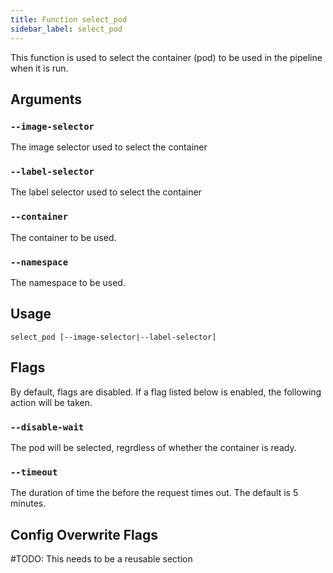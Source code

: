 ```yaml
---
title: Function select_pod
sidebar_label: select_pod
---
```


This function is used to select the container (pod) to be used in the pipeline when it is run.

## Arguments


### `--image-selector`

The image selector used to select the container

### `--label-selector`

The label selector used to select the container

### `--container`

The container to be used.

### `--namespace`

The namespace to be used.

## Usage

```
select_pod [--image-selector|--label-selector]
```


## Flags

By default, flags are disabled. If a flag listed below is enabled, the following action will be taken.

### `--disable-wait`

The pod will be selected, regrdless of whether the container is ready.

### `--timeout`

The duration of time the before the request times out. The default is 5 minutes.


## Config Overwrite Flags

#TODO: This needs to be a reusable section
